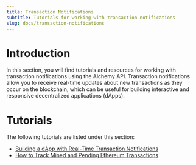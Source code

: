 ```yaml
---
title: Transaction Notifications
subtitle: Tutorials for working with transaction notifications
slug: docs/transaction-notifications
---
```


# Introduction

In this section, you will find tutorials and resources for working with transaction notifications using the Alchemy API. Transaction notifications allow you to receive real-time updates about new transactions as they occur on the blockchain, which can be useful for building interactive and responsive decentralized applications (dApps).

# Tutorials

The following tutorials are listed under this section:

* [Building a dApp with Real-Time Transaction Notifications](/docs/building-a-dapp-with-real-time-transaction-notifications)
* [How to Track Mined and Pending Ethereum Transactions](/docs/how-to-track-mined-and-pending-ethereum-transactions)
